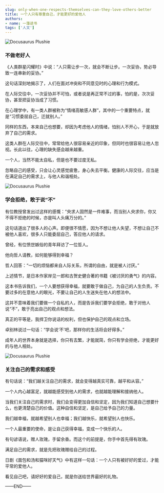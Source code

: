 ```yaml
---
slug: only-when-one-respects-themselves-can-they-love-others-better
title: 一个人只有尊重自己，才能更好的爱他人
authors:
- name: 一藻读书
tags: ['人文']
---
```



![Docusaurus Plushie](./1.webp)

<div style={{textAlign: 'center', color: '#FF8C00'}}>  
  <h3>不做老好人</h3>
</div>

《人类群星闪耀时》中说：“人只需让步一次，就会不断让步。一次妥协，势必导致一连串新的妥协。”

这句话深刻地揭示了，人们在面对冲突和不同意见时的心理和行为模式。

在人际交往中，一次妥协并不可怕，或者说是再正常不过的事，怕的是，次次妥协，甚至把妥协当成了习惯。

在心理学中，有一类人群被称为“情绪高敏感人群”，其中的一个重要特点，就是“习惯委屈自己，迁就别人。”

同样的东西，本来自己也想要，却因为考虑他人的情绪，怕别人不开心，于是就放弃了自己的需求。

这类人群在人际交往中，常常给他人很容易亲近的印象，但同时也很容易让他人忽视。长此以往，心理的缺失感会越来越重。

一个人，当然不能太自私，但是也不要过度无私。

忽略自己的感受，只会让心灵感觉疲惫，身心失去平衡。健康的人际交往，应当是在满足自己的需求上，与他人和谐相处。


![Docusaurus Plushie](./2.webp)

<div style={{textAlign: 'center', color: '#FF8C00'}}>  
  <h3>学会拒绝，敢于说“不”</h3>
</div>

有位教授曾发出过这样的感慨：“央求人固然是一件难事，而当别人央求你，你又不得不拒绝的时候，亦是叫人头痛万分的。”

这句话道出了很多人的心声。即便很不情愿，因为不想让他人失望，不想让自己不被他人喜欢，很多人只能委屈自己，答应他人的请求。

曾经，有位愤世嫉俗的青年拜访了一位哲人。

他向哲人请教，如何能够得到幸福？

哲人回答：“一切的烦恼都来自人际关系，所谓的自由，就是被人讨厌。”

上述情节，是日本作家岸见一郎和古贺史健合著的书籍《被讨厌的勇气》的内容。

这本书告诉我们，一个人要想获得幸福，就要敢于做自己，为自己的人生负责。不要过多的在意他人的眼光，不要让自己的人生迷失在他人的想法中。

这并不意味着我们要做一个自私的人，而是告诉我们要学会拒绝，敢于对他人说“不”，敢于亮出自己的观点和想法。

真正的平等是，我捍卫你说话的权利，但也保护自己的观点和立场。

卓别林说过一句话：“学会说‘不’吧，那样你的生活将会好得多。”

成年人的世界本身就是选择，你只有去繁，才能就简，你只有学会拒绝，才能更好的与他人相处。


![Docusaurus Plushie](./3.webp)

<div style={{textAlign: 'center', color: '#FF8C00'}}>  
  <h3>关注自己的需求和感受</h3>
</div>

有句话说：“我们越关注自己的需求，就会变得越真实可靠，越平和从容。”

一个人内心越富足，就越能感受到他人的需求，也就越能理解和接纳他人。

当我们关注自己的需求时，我们会变得更加自信和坚定，因为我们知道自己想要什么，也更清楚自己的价值。这种自信和坚定，是自己给予自己的力量。

我们越幸福，就越希望别人也幸福；我们越快乐，就希望别人也快乐。

一个人最重要的使命，是让自己获得幸福，变成一个快乐的人。

有句谚语说，赠人玫瑰，手留余香。而这个的前提是，你手中首先得有玫瑰。

满足自己的需求，就是先把玫瑰赠给自己的过程。

日剧《面包和汤和猫咪好天气》中有这样一句话：一个人只有被好好的爱过，才能平常的爱他人。

看见自己吧，请好好的爱自己，就是你送给世界最好的礼物。

——END——
